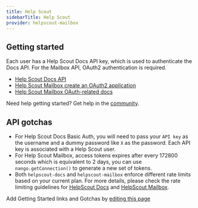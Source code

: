 ```yaml
---
title: Help Scout
sidebarTitle: Help Scout
provider: helpscout-mailbox
---
```



<Overview />
<PreBuiltTooling provider={providers[pageMetadata.provider]} />
<PreBuiltUseCases />

## Getting started
Each user has a Help Scout Docs API key, which is used to authenticate the Docs API. For the Mailbox API, OAuth2 authentication is required.

-   [Help Scout Docs API](https://developer.helpscout.com/docs-api/)
-   [Help Scout Mailbox create an OAuth2 application](https://developer.helpscout.com/mailbox-api/overview/authentication/#oauth2-application)
-   [Help Scout Mailbox OAuth-related docs](https://developer.helpscout.com/mailbox-api/overview/authentication/)

<Tip>Need help getting started? Get help in the [community](https://nango.dev/slack).</Tip>

## API gotchas

- For Help Scout Docs Basic Auth, you will need to pass your `API key` as the username and a dummy password like `X` as the password. Each API key is associated with a Help Scout user.
- For Help Scout Mailbox, access tokens expires after every 172800 seconds which is equivalent to 2 days, you can use `nango.getConnection()` to generate a new set of tokens.
- Both `helpscout-docs` and `helpscout-mailbox` enforce different rate limits based on your current plan. For more details, please check the rate limiting guidelines for [HelpScout Docs](https://developer.helpscout.com/docs-api/#rate-limiting) and [HelpScout Mailbox](https://developer.helpscout.com/mailbox-api/overview/rate-limiting/).

<Note>Add Getting Started links and Gotchas by [editing this page](https://github.com/nangohq/nango/tree/master/docs-v2/integrations/all/helpscout.mdx)</Note>